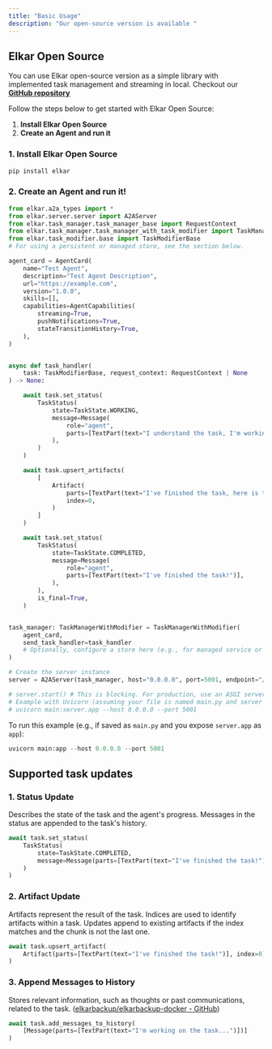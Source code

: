 ```yaml
---
title: "Basic Usage"
description: "Our open-source version is available "
---
```


## Elkar Open Source

You can use Elkar open-source version as a simple library with implemented task management and streaming in local. Checkout our [**GitHub repository**](https://mem0.dev/gd)

Follow the steps below to get started with Elkar Open Source:

1. **Install Elkar Open Source**
2. **Create an Agent and run it**

### **1. Install Elkar Open Source**

```python
pip install elkar
```

### **2. Create an Agent and run it\!**

```python
from elkar.a2a_types import *
from elkar.server.server import A2AServer
from elkar.task_manager.task_manager_base import RequestContext
from elkar.task_manager.task_manager_with_task_modifier import TaskManagerWithModifier
from elkar.task_modifier.base import TaskModifierBase
# For using a persistent or managed store, see the section below.

agent_card = AgentCard(
    name="Test Agent",
    description="Test Agent Description",
    url="https://example.com",
    version="1.0.0",
    skills=[],
    capabilities=AgentCapabilities(
        streaming=True,
        pushNotifications=True,
        stateTransitionHistory=True,
    ),
)


async def task_handler(
    task: TaskModifierBase, request_context: RequestContext | None
) -> None:

    await task.set_status(
        TaskStatus(
            state=TaskState.WORKING,
            message=Message(
                role="agent",
                parts=[TextPart(text="I understand the task, I'm working on it...")],
            ),
        )
    )

    await task.upsert_artifacts(
        [
            Artifact(
                parts=[TextPart(text="I've finished the task, here is the result...")],
                index=0,
            )
        ]
    )

    await task.set_status(
        TaskStatus(
            state=TaskState.COMPLETED,
            message=Message(
                role="agent",
                parts=[TextPart(text="I've finished the task!")],
            ),
        ),
        is_final=True,
    )


task_manager: TaskManagerWithModifier = TaskManagerWithModifier(
    agent_card, 
    send_task_handler=task_handler
    # Optionally, configure a store here (e.g., for managed service or custom persistence)
)

# Create the server instance
server = A2AServer(task_manager, host="0.0.0.0", port=5001, endpoint="/")

# server.start() # This is blocking. For production, use an ASGI server like Uvicorn.
# Example with Uvicorn (assuming your file is named main.py and server is server.app):
# uvicorn main:server.app --host 0.0.0.0 --port 5001
```

To run this example (e.g., if saved as `main.py` and you expose `server.app` as `app`):

```python
uvicorn main:app --host 0.0.0.0 --port 5001
```

## **Supported task updates**

### **1. Status Update**

Describes the state of the task and the agent's progress. Messages in the status are appended to the task's history.

```python
await task.set_status(
    TaskStatus(
        state=TaskState.COMPLETED,
        message=Message(parts=[TextPart(text="I've finished the task!")])
    )
)
```

### **2. Artifact Update**

Artifacts represent the result of the task. Indices are used to identify artifacts within a task. Updates append to existing artifacts if the index matches and the chunk is not the last one.

```python
await task.upsert_artifact(
    Artifact(parts=[TextPart(text="I've finished the task!")], index=0)
)
```

### **3. Append Messages to History**

Stores relevant information, such as thoughts or past communications, related to the task. ([<u>elkarbackup/elkarbackup-docker - GitHub</u>](https://github.com/elkarbackup/elkarbackup-docker?utm_source=chatgpt.com))

```python
await task.add_messages_to_history(
    [Message(parts=[TextPart(text="I'm working on the task...")])]
)
```